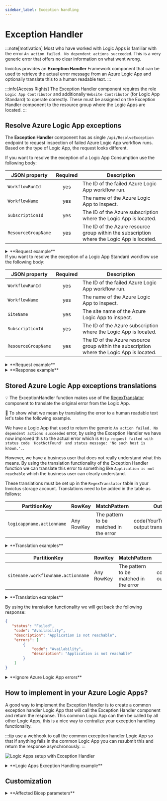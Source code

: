 ```yaml
---
sidebar_label: Exception handling
---
```



# Exception Handler

:::note[motivation]
Most who have worked with Logic Apps is familiar with the error `An action failed. No dependent actions succeeded`. This is a very generic error that offers no clear information on what went wrong.

Invictus provides an **Exception Handler** Framework component that can be used to retrieve the actual error message from an Azure Logic App and optionally translate this to a human readable text.
:::

:::info[Access Rights]
The Exception Handler component requires the role `Logic App Contributor` and additionally `Website Contributor` (for Logic App Standard) to operate correctly. These must be assigned on the Exception Handler component to the resource group where the Logic Apps are located.
:::

## Resolve Azure Logic App exceptions
The **Exception Handler** component has as single `/api/ResolveException` endpoint to request inspection of failed Azure Logic App workflow runs. Based on the type of Logic App, the request looks different.

<Tabs groupId="la-type">
<TabItem value="consumption" label="Logic App Consumption" default>

If you want to resolve the exception of a Logic App Consumption use the following body:

| JSON property       | Required | Description                                                                                |
| ------------------- | :------: | ------------------------------------------------------------------------------------------ |
| `WorkflowRunId`     | yes      | The ID of the failed Azure Logic App workflow run.                                         |
| `WorkflowName`      | yes      | The name of the Azure Logic App to inspect.                                                |
| `SubscriptionId`    | yes      | The ID of the Azure subscription where the Logic App is located.                           |
| `ResourceGroupName` | yes      | The ID of the Azure resource group within the subscription where the Logic App is located. | 

<details>
<summary>**Request example**</summary>

``` json
// POST -> /api/ResolveException
{
  "WorkflowRunId": "08584773878007282344320782622CU00",
  "WorkflowName": "cdt-dev-we-somelogicapp",
  "SubscriptionId": "fb0519a2-b69f-4cdf-97ff-19735685b5b9",
  "ResourceGroupName": "some-resource-group",
  "Type": "Consumption"
}
```
</details>
</TabItem>
<TabItem value="standard" label="Logic App Standard">
If you want to resolve the exception of a Logic App Standard workflow use the following body:


| JSON property       | Required | Description                                                                                |
| ------------------- | :------: | ------------------------------------------------------------------------------------------ |
| `WorkflowRunId`     | yes      | The ID of the failed Azure Logic App workflow run.                                         |
| `WorkflowName`      | yes      | The name of the Azure Logic App to inspect.                                                |
| `SiteName`          | yes      | The site name of the Azure Logic App to inspect.                                           |
| `SubscriptionId`    | yes      | The ID of the Azure subscription where the Logic App is located.                           |
| `ResourceGroupName` | yes      | The ID of the Azure resource group within the subscription where the Logic App is located. | 

<details>
<summary>**Request example**</summary>

``` json
// POST -> /api/ResolveException
{
  "WorkflowRunId": "08584773878007282344320782622CU00",
  "WorkflowName": "ProcessMessage",
  "SubscriptionId": "fb0519a2-b69f-4cdf-97ff-19735685b5b9",
  "ResourceGroupName": "some-resource-group",
  "Type": "Standard",
  "SiteName": "cdt-dev-we-somelogicapp"
}
```
</details>
</TabItem>
</Tabs>

<details>
<summary>**Response example**</summary>

The function will respond with a list of errors for the failed actions, for example:
``` json
// 200 OK <- /api/ResolveException
{
    "Status": "Failed",
    "Code": "InvalidURL",
    "Description": "Http request failed with status code 'HostNotFound' and status message: 'No such host is known.'.",
    "Errors": [
        {
            "Code": "InvalidURL",
            "Description": "Http request failed with status code 'HostNotFound' and status message: 'No such host is known.'."
        }
    ]
}
```
</details>

## Stored Azure Logic App exceptions translations

:bulb: The ExceptionHandler function makes use of the [RegexTranslator](https://github.com/invictus-integration/docs-ifa/blob/master/framework/components/regextranslation.md) component to translate the original error from the Logic App.

:flashlight: To show what we mean by translating the error to a human readable text let's take the following example.

We have a Logic App that used to return the generic `An action failed. No dependent actions succeeded` error, by using the Exception Handler we have now improved this to the actual error which is `Http request failed with status code 'HostNotFound' and status message: 'No such host is known.'.`.

However, we have a business user that does not really understand what this means. By using the translation functionality of the Exception Handler function we can translate this error to something like `Application is not reachable` which the business user can clearly understand.

These translations must be set up in the `RegexTranslator` table in your Invictus storage account. Translations need to be added in the table as follows:

<Tabs groupId="la-type">
<TabItem value="consumption" label="Logic App Consumption" default>

| PartitionKey              | RowKey     | MatchPattern                           | OutputPattern                                           |
| ------------------------- |------------|----------------------------------------|---------------------------------------------------------|
| `logicappname.actionname` | Any RowKey | The pattern to be matched in the error | code(YourTranslationCode)The output translation pattern |

<details>
<summary>**Translation examples**</summary>

| PartitionKey                                    | RowKey | MatchPattern                                                                    | OutputPattern                                                |
| ------------------------------------------------ |--------|---------------------------------------------------------------------------------|--------------------------------------------------------------|
| `cdt-dev-we-somelogicapp.CallHTTP`               | 1      | No such host is known                                                           | code(Availability)Application is not reachable               |
| `cdt-dev-we-somelogicapp.Create`                 | 1      | cannot be evaluated because array index '0' cannot be selected from empty array | code(Account)The accountid for the debtor could not be found |
| `cdt-dev-we-somelogicapp.ParseJSON`              | 1      | Invalid JSON schema type: int                                                   | code(Data)The field is not an integer                        |
| `cdt-dev-we-somelogicapp.ExecuteStoredProcedure` | 1      | Procedure or function 'upsertData' expects parameter '@Ordernumber'             | code(Data)Ordernumber is not supplied but is required        |
</details>

</TabItem>
<TabItem value="standard" label="Logic App Standard">

| PartitionKey                       | RowKey     | MatchPattern                           | OutputPattern                                           |
| ---------------------------------- |------------|----------------------------------------|---------------------------------------------------------|
| `sitename.workflowname.actionname` | Any RowKey | The pattern to be matched in the error | code(YourTranslationCode)The output translation pattern |

<details>
<summary>**Translation examples**</summary>

| PartitionKey                                                  | RowKey | MatchPattern                                                                    | OutputPattern                                                |
|---------------------------------------------------------------|--------|---------------------------------------------------------------------------------|--------------------------------------------------------------|
| `cdt-dev-we-somelogicapp.ProcessMessage.CallHTTP`               | 1      | No such host is known                                                           | code(Availability)Application is not reachable               |
| `cdt-dev-we-somelogicapp.ProcessMessage.Create`                 | 2      | cannot be evaluated because array index '0' cannot be selected from empty array | code(Account)The accountid for the debtor could not be found |
| `cdt-dev-we-somelogicapp.ProcessMessage.ParseJSON`              | 3      | Invalid JSON schema type: int                                                   | code(Data)The field is not an integer                        |
| `cdt-dev-we-somelogicapp.ProcessMessage.ExecuteStoredProcedure` | 4      | Procedure or function 'upsertData' expects parameter '@Ordernumber'             | code(Data)Ordernumber is not supplied but is required        |
</details>

</TabItem>
</Tabs>

By using the translation functionality we will get back the following response:

``` json
{
   "status": "Failed",
    "code": "Availability",
    "description": "Application is not reachable",
    "errors": [
        {
            "code": "Availability",
            "description": "Application is not reachable"
        }
    ]
}
```

<details>
<summary>**Ignore Azure Logic App errors**</summary>

By using the translation functionality we can also ignore errors. This can be very useful for scenario's where Logic Apps can generate an error that is not relevant to the business and the flow can be seen as successful. 

Let's take an example where we have a Logic App that picks up a file from a network location and after it has been published will delete the file. We have seen situations at customers where this delete action will fail because the file has already been removed by another instance of the Logic App, this error can be safely ignored since the message is processed anyway.

To achieve this we can configure the translation as follows:

| PartitionKey                         | RowKey | MatchPattern               | OutputPattern |
| ------------------------------------ |--------|----------------------------|---------------|
| `cdt-dev-we-somelogicapp.DeleteFile` | 1      | There is no file with name | ignore        |

This will result in the following response:

``` json
{
    "status": "Succeeded",
    "code": "NoCodeSpecified",
    "description": "",
    "errors": []
}
```
</details>

## How to implement in your Azure Logic Apps?
A good way to implement the Exception Handler is to create a common exception handler Logic App that will call the Exception Handler component and return the response. This common Logic App can then be called by all other Logic Apps, this is a nice way to centralize your exception handling functionality.

:::tip
use a webhook to call the common exception handler Logic App so that if anything fails in the common Logic App you can resubmit this and return the response asynchronously.
:::

![Logic Apps setup with Exception Handler](/images/framework/logic-app-setup-w-exception-handler.png)

<details>
<summary>**Logic Apps Exception Handling example**</summary>

![logic-app](/images/exceptionhandler-logic-app.png)

The code for the `Scope Exception Handling` is shown below, pay attention to the `Terminate` action as this uses the information from the Exception Handler component and is nicely shown in the Invictus for Azure dashboard.

![dashboard](/images/exceptionhandler-logic-app-dashboard.png)


``` json
"Scope_ExceptionHandling": {
  "actions": {
	"ResolveException": {
	  "inputs": {
		"subscribe": {
		  "body": {
			"callbackurl": "@{listCallbackUrl()}",
			"logicApp": "@{workflow().name}",
			"resourceGroup": "@{parameters('resourceGroupName')}",
			"run": "@{workflow()['run']['name']}",
			"subscription": "@{parameters('subscriptionId')}",
			"correlationId": "@trigger().clientTrackingId"
		  },
		  "method": "POST",
		  "uri": "[listCallbackUrl(resourceId(variables('exceptionHandlerResourceGroupName'), 'Microsoft.Logic/workflows/triggers', variables('exceptionHandlerLogicAppName'), 'manual'), providers('Microsoft.Logic', 'workflows').apiVersions[0]).value]"
		},
		"unsubscribe": {}
	  },
	  "runAfter": {},
	  "type": "HttpWebhook"
	},
	"Terminate": {
	  "inputs": {
		"runError": {
		  "code": "@{if(equals(body('ResolveException').Status, 'Failed'), body('ResolveException').code, null)}",
		  "message": "@{if(equals(body('ResolveException').Status, 'Failed'), body('ResolveException').description, null)}"
		},
		"runStatus": "@{body('ResolveException').Status}"
	  },
	  "runAfter": {
		"ResolveException": [
		  "Succeeded"
		]
	  },
	  "type": "Terminate"
	}
  },
  "runAfter": {
	"Scope": [
	  "Failed",
	  "Skipped",
	  "TimedOut"
	]
  },
  "type": "Scope"
}
```
</details>

## Customization

<details>
<summary>**Affected Bicep parameters**</summary>

The following Bicep parameters control the inner workings of the **Exception Handler** component. See the [release pipeline step of the deployment of the Invictus Framework](./installation/index.mdx) to learn more.

| Bicep parameter | Default | Description |
| --------------- | ------- | ----------- |
| `exceptionHandlerScaling` | `{ cpuResources: '0.5', memoryResources: '1.0Gi', scaleMaxReplicas: 1, scaleMinReplicas: 0, concurrentRequests: 10 }` | The Container App options to control scaling. See [scaling rules in Azure Container Apps](https://learn.microsoft.com/en-us/azure/container-apps/scale-app?pivots=container-apps-bicep#custom). |
| `exceptionHandlerFunctionName` | `inv-${resourcePrefix}-exceptionhandler` | The name of the Azure Container App to be created for the **Exception Handler** component. |
</details>